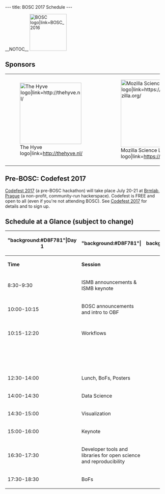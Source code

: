 ---
title: BOSC 2017 Schedule
---

__NOTOC__
[[File:Pear.png|120px|right|BOSC logo|link=BOSC_2016]]

== Sponsors ==

{|
| [[File:Thehyve-logo-small.png|200px|center|The Hyve logo|link=http://thehyve.nl/]]
| &nbsp;&nbsp;&nbsp;
| [[File:MSLLogo_small.png|220px|center|Mozilla Science Lab logo|link=https://science.mozilla.org/]]
| &nbsp;&nbsp;&nbsp;
| [[File:Repositive_logo_long.png|220px|center|Repositive Limited logo|link=https://repositive.io/]]
| &nbsp;&nbsp;&nbsp;
| [[File:Gigascience-07.png‎|200px|center|GigaScience|link=http://www.gigasciencejournal.com/]]
|}

== Pre-BOSC: Codefest 2017  ==

[[Codefest 2017]] (a pre-BOSC hackathon) will take place July 20-21 at [https://brmlab.cz/ Brmlab, Prague]  (a non-profit, community-run hackerspace). Codefest is FREE and open to all (even if you're not attending BOSC). See [[Codefest 2017]] for details and to sign up.

== Schedule at a Glance (subject to change) ==

{| class="wikitable collapsible"
! "background:#D8F781"|Day 1
! "background:#D8F781"|
!background:#D8F781"|
!background:#D8F781"|Day 2
!background:#D8F781"|
|-
| '''Time''' || '''Session''' ||  || '''Time''' || '''Session'''
|-
| 8:30-9:30 || ISMB announcements & ISMB keynote ||  || 8:30-9:30 || ISMB announcements & ISMB keynote
|-
| 10:00-10:15 || BOSC announcements and intro to OBF ||  || 10:00-10:15 || Codefest report
|-
| 10:15-12:20 || Workflows ||  || 10:15-11:45 || Community Building and Citizen Science
|-
|  ||  ||  || 11:45-12:20 || Late-Breaking Lightning Talks
|-
| 12:30-14:00 || Lunch, BoFs, Posters ||  || 12:30-14:00 || Lunch, BoFs, Posters
|-
| 14:00-14:30 || Data Science ||  || 14:30-15:00 || Open Data
|-
| 14:30-15:00 || Visualization ||  ||  || 
|-
| 15:00-16:00 || Keynote ||  || 15:00-16:00 || Panel
|-
| 16:30-17:30 || Developer tools and libraries for open science and reproducibility ||  || 16:30-17:30 || Keynote and closing remarks
|-
| 17:30-18:30 || BoFs ||  || 17:30-18:30 || BoFs 
|}